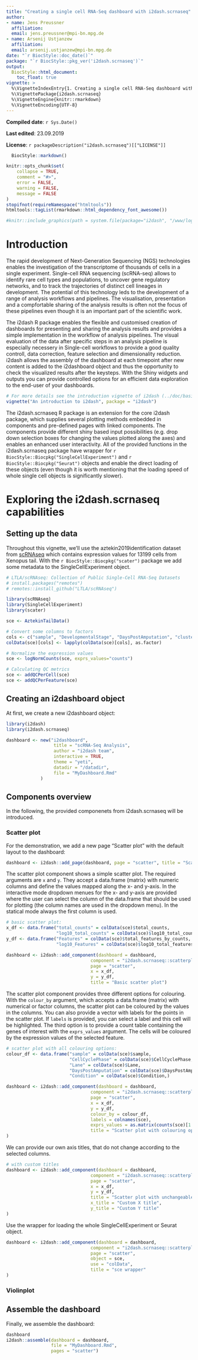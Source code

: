 ```yaml
---
title: "Creating a single cell RNA-Seq dashboard with i2dash.scrnaseq"
author:
- name: Jens Preussner
  affiliation: 
  email: jens.preussner@mpi-bn.mpg.de
- name: Arsenij Ustjanzew
  affiliation: 
  email: arsenij.ustjanzew@mpi-bn.mpg.de
date: "`r BiocStyle::doc_date()`"
package: "`r BiocStyle::pkg_ver('i2dash.scrnaseq')`"
output: 
  BiocStyle::html_document:
    toc_float: true
vignette: >
  %\VignetteIndexEntry{1. Creating a single cell RNA-Seq dashboard with i2dash.scrnaseq}
  %\VignettePackage{i2dash.scrnaseq}
  %\VignetteEngine{knitr::rmarkdown}
  %\VignetteEncoding{UTF-8}
---
```


**Compiled date**: `r Sys.Date()`

**Last edited**: 23.09.2019

**License**: `r packageDescription("i2dash.scrnaseq")[["LICENSE"]]`

```r
  BiocStyle::markdown()
```

```r
knitr::opts_chunk$set(
    collapse = TRUE,
    comment = "#>",
    error = FALSE,
    warning = FALSE,
    message = FALSE
)
stopifnot(requireNamespace("htmltools"))
htmltools::tagList(rmarkdown::html_dependency_font_awesome())
```

```r
#knitr::include_graphics(path = system.file(package="i2dash", "/www/logo-placeholder.png", mustWork=TRUE))
```


# Introduction 

The rapid development of Next-Generation Sequencing (NGS) technologies enables the investigation of the transcriptome of thousands of cells in a single experiment. Single-cell RNA sequencing (scRNA-seq) allows to identify rare cell types and populations, to uncover gene regulatory networks, and to track the trajectories of distinct cell lineages in development. The potential of this technology leds to the development of a range of analysis workflows and pipelines. The visualisation, presentation and a compfortable sharing of the analysis results is often not the focus of these pipelines even though it is an important part of the scientific work.

The i2dash R package enables the flexible and customised creation of dashboards for presenting and sharing the analysis results and provides a simple implementation in the workflow of analysis pipelines. The visual evaluation of the data after specific steps in an analysis pipeline is especially necessery in Single-cell workflows to provide a good quality controll, data correction, feature selection and dimensionality reduction. i2dash allows the assembly of the dashboard at each timepoint after new content is added to the i2dashboard object and thus the opportunity to check the visualized results after the keysteps. With the Shiny widgets and outputs you can provide controlled options for an efficient data exploration to the end-user of your dashboards.

```r
# For more details see the introduction vignette of i2dash (../doc/basic.html): 
vignette("An introduction to i2dash", package = "i2dash")
```
  
The i2dash.scrnaseq R package is an extension for the core i2dash package, which supplies several plotting methods embedded in components and pre-defined pages with linked components. The components provide different shiny based input possibilities (e.g. drop down selection boxes for changing the values plotted along the axes) and enables an enhanced user interactivity. All of the provided functions in the i2dash.scrnaseq package have wrapper for `r BiocStyle::Biocpkg("SingleCellExperiment")` and `r BiocStyle::Biocpkg("Seurat")` objects and enable the direct loading of these objects (even though it is worth mentioning that the loading speed of whole single cell objects is significantly slower).

# Exploring the i2dash.scrnaseq capabilities

## Setting up the data

Throughout this vignette, we'll use the aztekin2019identification dataset from [scRNAseq](http://bioconductor.org/packages/devel/data/experiment/html/scRNAseq.html) which contains expression values for 13199 cells from Xenopus tail. With the `r BiocStyle::Biocpkg("scater")` package we add some metadata to the SingleCellExperiment object.

```r
# LTLA/scRNAseq: Collection of Public Single-Cell RNA-Seq Datasets
# install.packages("remotes")
# remotes::install_github("LTLA/scRNAseq")

library(scRNAseq)
library(SingleCellExperiment)
library(scater)

sce <- AztekinTailData()

# Convert some columns to factors
cols <- c("sample", "DevelopmentalStage", "DaysPostAmputation", "cluster", "CellCyclePhase", "Lane", "Condition", "batch")
colData(sce)[cols] <- lapply(colData(sce)[cols], as.factor)

# Normalize the expression values
sce <- logNormCounts(sce, exprs_values="counts")

# Calculating QC metrics
sce <- addQCPerCell(sce)
sce <- addQCPerFeature(sce)
```

## Creating an i2dashboard object

At first, we create a new i2dashboard object: 

```r
library(i2dash)
library(i2dash.scrnaseq)

dashboard <- new("i2dashboard",
                  title = "scRNA-Seq Analysis",
                  author = "i2dash team",
                  interactive = TRUE,
                  theme = "yeti",
                  datadir = "/datadir",
                  file = "MyDashboard.Rmd"
             )
```

## Components overview

In the following, the provided componenets from i2dash.scrnaseq will be introduced.

### Scatter plot

For the demonstration, we add a new page "Scatter plot" with the default layout to the dashboard:

```r
dashboard <- i2dash::add_page(dashboard, page = "scatter", title = "Scatter plot", layout = "default")
```

The scatter plot component shows a simple scatter plot. The required arguments are `x` and `y`. They accept a data.frame (matrix) with numeric columns and define the values mapped along the x- and y-axis. In the interactive mode dropdown menues for the x- and y-axis are provided where the user can select the column of the data.frame that should be used for plotting (the column names are used in the dropdown menu). In the statical mode always the first column is used.

```r
# basic scatter plot:
x_df <- data.frame("total_counts" = colData(sce)$total_counts, 
                   "log10_total_counts" = colData(sce)$log10_total_counts)
y_df <- data.frame("Features" = colData(sce)$total_features_by_counts, 
                   "log10_Features" = colData(sce)$log10_total_features_by_counts)

dashboard <- i2dash::add_component(dashboard = dashboard,
                                component = "i2dash.scrnaseq::scatterplot",
                                page = "scatter",
                                x = x_df,
                                y = y_df,
                                title = "Basic scatter plot")
```

The scatter plot component provides three different options for colouring. With the `colour_by` argument, which accepts a data.frame (matrix) with numerical or factor columns, the scatter plot can be coloured by the values in the columns. You can also provide a vector with labels for the points in the scatter plot. If `labels` is provided, you can select a label and this cell will be highlighted. The third option is to provide a count table containing the genes of interest with the `exprs_values` argument. The cells will be coloured by the expression values of the selected feature.

```r
# scatter plot with all colouring options:
colour_df <- data.frame("sample" = colData(sce)$sample,
                        "CellCyclePhase" = colData(sce)$CellCyclePhase,
                        "Lane" = colData(sce)$Lane,
                        "DaysPostAmputation" = colData(sce)$DaysPostAmputation,
                        "Condition" = colData(sce)$Condition,)

dashboard <- i2dash::add_component(dashboard = dashboard,
                                component = "i2dash.scrnaseq::scatterplot",
                                page = "scatter",
                                x = x_df,
                                y = y_df,
                                colour_by = colour_df,
                                labels = colnames(sce),
                                exprs_values = as.matrix(counts(sce)[1:20,]), # seecting the first 20 genes as features of interest
                                title = "Scatter plot with colouring options"
)
```

We can provide our own axis titles, that do not change according to the selected columns.

```r
# with custom titles
dashboard <- i2dash::add_component(dashboard = dashboard,
                                component = "i2dash.scrnaseq::scatterplot",
                                page = "scatter",
                                x = x_df,
                                y = y_df,
                                title = "Scatter plot with unchangeable titles",
                                x_title = "Custom X title",
                                y_title = "Custom Y title"
)
```

Use the wrapper for loading the whole SingleCellExperiment or Seurat object. 

```r
dashboard <- i2dash::add_component(dashboard = dashboard,
                                component = "i2dash.scrnaseq::scatterplot",
                                page = "scatter",
                                object = sce,
                                use = "colData",
                                title = "sce wrapper"
)
```

### Violinplot




## Assemble the dashboard

Finally, we assemble the dashboard:

```r
dashboard
i2dash::assemble(dashboard = dashboard,
                 file = "MyDashboard.Rmd",
                 pages = "scatter")
```



